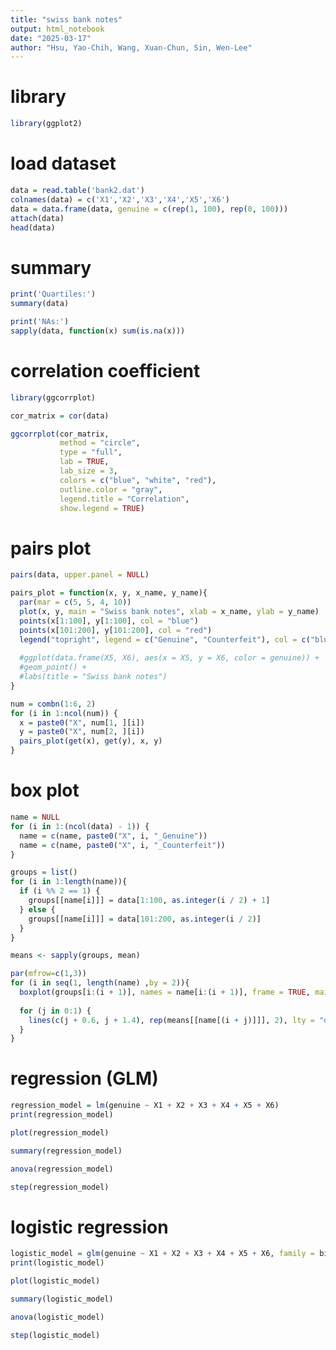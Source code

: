 ---
title: "swiss bank notes"
output: html_notebook
date: "2025-03-17"
author: "Hsu, Yao-Chih, Wang, Xuan-Chun, Sin, Wen-Lee"
---

# library
```{r}
library(ggplot2)
```


# load dataset
```{r}
data = read.table('bank2.dat')
colnames(data) = c('X1','X2','X3','X4','X5','X6')
data = data.frame(data, genuine = c(rep(1, 100), rep(0, 100)))
attach(data)
head(data)
```


# summary
```{r}
print('Quartiles:')
summary(data)

print('NAs:')
sapply(data, function(x) sum(is.na(x)))
```


# correlation coefficient
```{r}
library(ggcorrplot)

cor_matrix = cor(data)

ggcorrplot(cor_matrix, 
           method = "circle",
           type = "full",
           lab = TRUE,
           lab_size = 3,
           colors = c("blue", "white", "red"),
           outline.color = "gray",
           legend.title = "Correlation",
           show.legend = TRUE)
```



# pairs plot
```{r}
pairs(data, upper.panel = NULL)

pairs_plot = function(x, y, x_name, y_name){
  par(mar = c(5, 5, 4, 10))
  plot(x, y, main = "Swiss bank notes", xlab = x_name, ylab = y_name)
  points(x[1:100], y[1:100], col = "blue")
  points(x[101:200], y[101:200], col = "red")
  legend("topright", legend = c("Genuine", "Counterfeit"), col = c("blue", "red"), pch = 1, xpd = TRUE, inset = c(-0.3, 0))
  
  #ggplot(data.frame(X5, X6), aes(x = X5, y = X6, color = genuine)) +
  #geom_point() +
  #labs(title = "Swiss bank notes")
}

num = combn(1:6, 2)
for (i in 1:ncol(num)) {
  x = paste0("X", num[1, ][i])
  y = paste0("X", num[2, ][i])
  pairs_plot(get(x), get(y), x, y)
}


```

# box plot
```{r}
name = NULL
for (i in 1:(ncol(data) - 1)) {
  name = c(name, paste0("X", i, "_Genuine"))
  name = c(name, paste0("X", i, "_Counterfeit"))
}

groups = list()
for (i in 1:length(name)){
  if (i %% 2 == 1) {
    groups[[name[i]]] = data[1:100, as.integer(i / 2) + 1]
  } else {
    groups[[name[i]]] = data[101:200, as.integer(i / 2)]
  }
}

means <- sapply(groups, mean)

par(mfrow=c(1,3))
for (i in seq(1, length(name) ,by = 2)){
  boxplot(groups[i:(i + 1)], names = name[i:(i + 1)], frame = TRUE, main = "Swiss bank notes", cex.axis=0.99)
  
  for (j in 0:1) {
    lines(c(j + 0.6, j + 1.4), rep(means[[name[(i + j)]]], 2), lty = "dotted", lwd = 1.2)
  }
}
```


# regression (GLM)
```{r}
regression_model = lm(genuine ~ X1 + X2 + X3 + X4 + X5 + X6)
print(regression_model)
```

```{r}
plot(regression_model)
```


```{r}
summary(regression_model)
```


```{r}
anova(regression_model)
```


```{r}
step(regression_model)
```




# logistic regression
```{r}
logistic_model = glm(genuine ~ X1 + X2 + X3 + X4 + X5 + X6, family = binomial)
print(logistic_model)
```

```{r}
plot(logistic_model)
```


```{r}
summary(logistic_model)
```


```{r}
anova(logistic_model)
```


```{r}
step(logistic_model)
```









































































